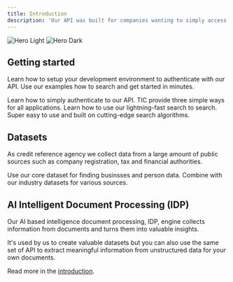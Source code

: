 ```yaml
---
title: Introduction
description: 'Our API was built for companies wanting to simply access'
---
```


<img
  className='block dark:hidden'
  src='/images/tic-light.png'
  alt='Hero Light'
/>
<img className='hidden dark:block' src='/images/tic-dark.png' alt='Hero Dark' />

## Getting started

Learn how to setup your development environment to authenticate with our API. Use our examples
how to search and get started in minutes.

<CardGroup cols={2}>
  <Card title='Authenticate' icon='key' href='/authentication'>
    Learn how to simply authenticate to our API. TIC provide three simple ways
    for all applications.
  </Card>
  <Card title='Lightning-fast Search' icon='searchengin' href='/search'>
    Learn how to use our lightning-fast search to search. Super easy to use and
    built on cutting-edge search algorithms.
  </Card>
</CardGroup>

## Datasets

As credit reference agency we collect data from a large amount of public sources such as
company registration, tax and financial authorities.

<CardGroup cols={2}>
  <Card title='Core datasets' icon='globe' href='/datasets/companies'>
    Use our core dataset for finding businsses and person data.
  </Card>
  <Card
    title='Industry datasets'
    icon='industry'
    href='https://mintlify.com/docs/api-playground/openapi'
  >
    Combine with our industry datasets for various sources.
  </Card>
</CardGroup>

## AI Intelligent Document Processing (IDP)

Our AI based intelligence document processing, IDP, engine collects information from documents
and turns them into valuable insights.

It's used by us to create valuable datasets but you can also use the same set of API to extract meaningful
information from unstructured data for your own documents.

Read more in the [introduction](/api-idp/introduction).
